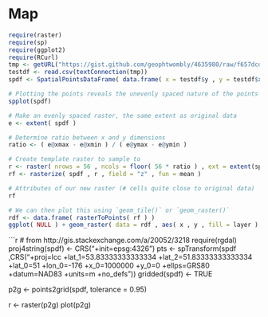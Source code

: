 Map
========================================================

```r
require(raster)
require(sp)
require(ggplot2)
require(RCurl)
tmp <- getURL("https://gist.github.com/geophtwombly/4635980/raw/f657dcdfab7b951c7b8b921b3a109c7df1697eb8/test.csv")
testdf <- read.csv(textConnection(tmp))
spdf <- SpatialPointsDataFrame( data.frame( x = testdf$y , y = testdf$x ) , data = data.frame( z = testdf$z ) )

# Plotting the points reveals the unevenly spaced nature of the points
spplot(spdf)

```


```r

# Make an evenly spaced raster, the same extent as original data
e <- extent( spdf )

# Determine ratio between x and y dimensions
ratio <- ( e@xmax - e@xmin ) / ( e@ymax - e@ymin )

# Create template raster to sample to
r <- raster( nrows = 56 , ncols = floor( 56 * ratio ) , ext = extent(spdf) )
rf <- rasterize( spdf , r , field = "z" , fun = mean )

# Attributes of our new raster (# cells quite close to original data)
rf

# We can then plot this using `geom_tile()` or `geom_raster()`
rdf <- data.frame( rasterToPoints( rf ) )    
ggplot( NULL ) + geom_raster( data = rdf , aes( x , y , fill = layer ) )


```

```r
# from http://gis.stackexchange.com/a/20052/3218
require(rgdal)
proj4string(spdf) <- CRS("+init=epsg:4326")
pts <- spTransform(spdf ,CRS("+proj=lcc +lat_1=53.83333333333334 +lat_2=51.83333333333334 +lat_0=51 +lon_0=-176 +x_0=1000000 +y_0=0 +ellps=GRS80 +datum=NAD83 +units=m +no_defs"))
gridded(spdf) <- TRUE

p2g <- points2grid(spdf, tolerance = 0.95)

r <- raster(p2g)
plot(p2g)